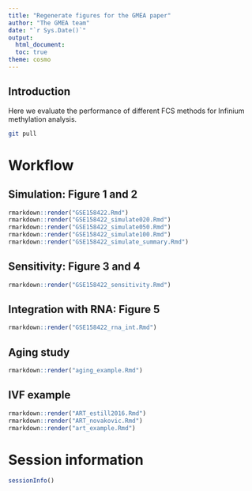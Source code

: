 ```yaml
---
title: "Regenerate figures for the GMEA paper"
author: "The GMEA team"
date: "`r Sys.Date()`"
output:
  html_document:
  toc: true
theme: cosmo
---
```


## Introduction

Here we evaluate the performance of different FCS methods for Infinium methylation analysis.

```bash

git pull

```

# Workflow

## Simulation: Figure 1 and 2

```r

rmarkdown::render("GSE158422.Rmd")
rmarkdown::render("GSE158422_simulate020.Rmd")
rmarkdown::render("GSE158422_simulate050.Rmd")
rmarkdown::render("GSE158422_simulate100.Rmd")
rmarkdown::render("GSE158422_simulate_summary.Rmd")

```

## Sensitivity: Figure 3 and 4


```r

rmarkdown::render("GSE158422_sensitivity.Rmd")

```

## Integration with RNA: Figure 5

```r

rmarkdown::render("GSE158422_rna_int.Rmd")

```

## Aging study

```r

rmarkdown::render("aging_example.Rmd")

```

## IVF example

```r

rmarkdown::render("ART_estill2016.Rmd")
rmarkdown::render("ART_novakovic.Rmd")
rmarkdown::render("art_example.Rmd")

```

# Session information

```r

sessionInfo()

```
